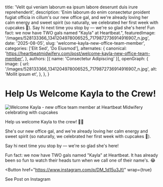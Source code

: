 
  title: 'Velit qui veniam laborum ea ipsum labore deserunt duis irure reprehenderit',
  description: 'Enim laborum do enim consectetur proident fugiat officia in cillum's our new office gal, and we're already loving her calm energy and sweet spirit (so naturally, we celebrated her first week with cupcakes 🩷). Say hi next time you stop by — we're so glad she's here! Fun fact: we now have TWO gals named \"Kayla\" at Heartbeat.",
  featuredImage: '/images/528133366_1341204978006525_7179872736914916907_n.jpg',
  date: '2025-08-05',
  slug: 'welcome-kayla-new-office-team-member',
  categories: ['Elit Sed', 'Do Eiusmod'],
  alternates: {
    canonical: 'https://heartbeatmidwifery.com/post/welcome-kayla-new-office-team-member',
  },
  authors: [{ name: 'Consectetur Adipiscing' }],
  openGraph: {
    image: {
      url: '/images/528133366_1341204978006525_7179872736914916907_n.jpg',
      alt: 'Mollit ipsum et',
    },
  },
}

# Help Us Welcome Kayla to the Crew!

<Image
  src="/images/528133366_1341204978006525_7179872736914916907_n.jpg"
  size="large"
  wrap={true}
  alt="Welcome Kayla - new office team member at Heartbeat Midwifery celebrating with cupcakes"
/>

Help us welcome Kayla to the crew! 🧁✨

She's our new office gal, and we're already loving her calm energy and sweet spirit (so naturally, we celebrated her first week with cupcakes 🩷).

Say hi next time you stop by — we're so glad she's here!

Fun fact: we now have TWO gals named "Kayla" at Heartbeat. It has already been so fun to watch their heads turn when we call one of their name's. 😂

<Button
  href="https://www.instagram.com/p/DM_1d15u3Jf/"
  wrap={true}
>
  See Post on Instagram
</Button>
